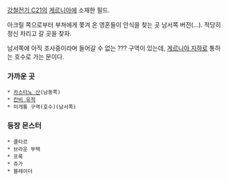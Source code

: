 [[강철전기 C21]]의 [[게르니아]]에 소재한 필드.

아크릴 쪽으로부터 부쳐에게 쫓겨 온 영혼들이 안식을 찾는 곳 남서쪽 버전(...). 적당히 정신 차리고 갈 곳을 찾자.

남서쪽에 아직 조사중이라며 들어갈 수 없는 ??? 구역이 있는데, [[게르니아 지하]]로 통하는 호수로 가는 문이다.

=== 가까운 곳 ===
 * [[카스타노 산]](남동쪽)
 * [[칸비 유적]] 
 * 미개통 구역(호수)(남서쪽)
=== 등장 몬스터 ===
 * 콜타르
 * 브라운 부택
 * 프록
 * 쥬가
 * 블레이더
